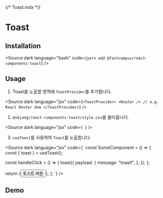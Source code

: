 {/* Toast.mdx */}



<Meta of={ToastStories} />

# Toast

## Installation

<Source
  dark
  language="bash"
  code={`
    yarn add @fastcampus/react-components-toast
  `}
/>

## Usage

1. Toast를 노출할 영역에 `ToastProvider`를 추가합니다.

<Source
  dark
  language="jsx"
  code={`
<ToastProvider>
  <Router /> // e.g. React Router dom
</ToastProvider>
`}
/>

2. `@sbjang/react-components-toast/style.css`를 불러옵니다.

<Source
  dark
  language="jsx"
  code={`
  `}
/>

3. `useToast`를 사용하여 `Toast`를 노출합니다.

<Source
  dark
  language="jsx"
  code={`
const SomeComponent = () => {
  const { toast } = useToast();
  
  const handleClick = () => {
    toast({
      payload: {
        message: "toast!",
      },
    });
  };

return (<Button onClick={handleClick}>토스트 버튼</Button>);
};
`} />

## Demo

<Story of={ToastStories.ToastStory} />

